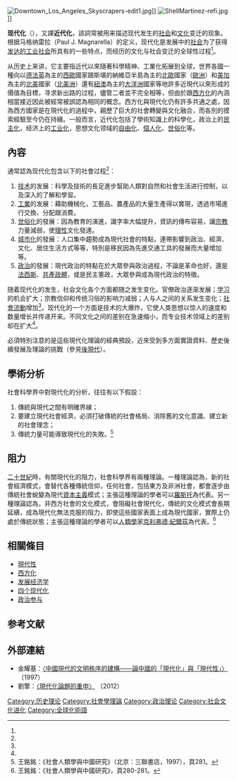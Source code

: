 {{Not|西方化}}
[[File:Downtown_Los_Angeles_Skyscrapers-edit1.jpg|thumb]]]]
[[File:ShellMartinez-refi.jpg|thumb]]]]

'''现代化'''（{{lang-en|Modernization}}），又譯'''近代化'''，該詞常被用来描述现代发生的[[社會變遷|社会]]和[[文化|文化]]变迁的现象。根据马格纳雷拉（Paul J. Magnarella）的定义，现代化是发展中的[[社会|社会]]为了获得[[已開發國家|发达的工业社会]]所具有的一些特点，而经历的文化与社会变迁的全球性过程<ref name="哈维兰" />。

从历史上来讲，它主要指近代以來隨著科學精神、工業化拓展到全球，世界各國一種向以[[德国|德]][[法国|法]][[英国|英]]為主的[[西歐|西歐]]國家跟斯堪的納維亞半島為主的[[北歐|北歐]]國家（[[歐洲|歐洲]]）和[[美国|美]][[加拿大|加]]為主的[[北美|北美]]國家（[[北美洲|北美洲]]）還有[[紐|紐]][[澳洲|澳]]為主的[[大洋洲|大洋洲]]國家等地許多近現代以來形成的價值為目標，寻求新出路的过程，儘管二者並不完全相等，但由於跟[[西方化|西方化]]的內涵相當接近因此被經常被誤認為相同的概念。西方化與現代化仍有許多共通之處，因為西方國家是在現代化的過程中，親歷了巨大的社會轉變與文化融合，而各別的摸索經驗至今仍在持續。一般而言，近代化包括了學術知識上的科學化，政治上的[[民主化|民主化]]，经济上的[[工业化|工业化]]，思想文化领域的[[自由化|自由化]]、[[个人主义|個人化]]、[[世俗化|世俗化]]等。

==內容==
通常認為现代化包含以下的社會过程<ref name="哈维兰" />：
# [[技术|技术]]的发展：科學及技術的長足進步幫助人類對自然和社會生活进行控制，以及深入的了解和學習。
# [[工業|工業]]的发展：藉助機械化，工藝品、農產品的大量生產得以實現，透過市場進行交換、分配跟消費。
# [[世俗化|世俗化]]的發展：因為教育的演進，識字率大幅提升，資訊的傳布容易，讓[[宗教|宗教]]力量減弱，使[[理性|理性]]文化發達。
# [[城市化|城市化]]的發展：人口集中趨勢成為現代社會的特點，連帶影響到政治、經濟、文化、居住生活方式等等，特別是移民因為先進交通工具的發展而大量增加等。
# [[政治|政治]]的發展：現代政治的特點在於大眾參與政治過程，不論是革命也好，還是[[法西斯主义|法西斯]]、[[共產主義|共產政體]]，或是民主憲政，大眾參與成為現代政治的特徵。 

随着现代化的发生，社会文化各个方面都随之发生变化。官僚政治逐渐发展；[[学习|学习]]的机会扩大；宗教信仰和传统习俗的影响力减弱；人与人之间的关系发生变化；[[社會流動|社會流動]]增加<ref name="哈维兰" />。现代化的一个方面是技术的大爆炸，它使人类思想以惊人的速度和数量增长并传递开来。不同文化之间的差别在急速缩小，而专业技术领域上的差别却在扩大<ref name="哈维兰" />。

必須特別注意的是這些現代化理論的經典預設，近來受到多方面實證資料、歷史後續發展及理論的挑戰（參見[[後現代|後現代]]）。

==學術分析==
社會科學界中對現代化的分析，往往有以下假設：
#傳統與現代之間有明確界線；
#要建立現代社會經濟，必須打破傳統的社會格局、消除舊的文化意識、建立新的社會理念；
#傳統力量可能導致現代化的失敗。<ref>王銘銘：《社會人類學與中國研究》（北京：三聯書店，1997），頁281。</ref>

==阻力==
[[20世纪|二十世紀]]時，有關現代化的阻力，社會科學界有兩種理論。一種理論認為，新的社會經濟模式，會替代各種傳統信仰，任何社會，包括東方及非洲社會，都會逐步由傳統社會蛻變為現代[[資本主義|資本主義]]模式；主張這種理論的學者可以[[沃尔特·惠特曼·罗斯托|羅斯托]]為代表。另一種理論認為，非西方社會的文化模式，會阻礙社會現代化，傳統的文化模式會長期延續，成為現代化無法克服的阻力，即使這些國家表面上成為現代國家，實際上仍處於傳統狀態；主張這種理論的學者可以[[人类学|人類學]]家[[克利弗德·紀爾茲|克利弗德·紀爾茲]]為代表。<ref>王銘銘：《社會人類學與中國研究》，頁280-281。</ref>

== 相關條目 ==
*[[現代性|現代性]]
*[[西方化|西方化]]
* [[发展经济学|发展经济学]]
* [[四个现代化|四个现代化]]
* [[政治参与|政治参与]]

== 参考文献 ==
{{Reflist | 30em |refs =
<ref name="哈维兰">{{cite book |author = 威廉·A·哈维兰 |title = 当代人类学 |year = 1987 |publisher = 上海人民出版社 |isbn = 7-208-00082-4 |pages = 575-585 |translator = 王铭铭 }}</ref>
}}

==外部連結==
*金耀基：[http://www.aisixiang.com/data/4975.html 〈中國現代的文明秩序的建構——論中國的「現代化」與「現代性」〉] {{Wayback|url=http://www.aisixiang.com/data/4975.html |date=20140714233334 }}（1997）
*劉擎：[http://www.aisixiang.com/data/59093.html 〈現代化論題的重申〉] {{Wayback|url=http://www.aisixiang.com/data/59093.html |date=20140714235924 }}（2012）

{{全球化}}
{{Authority control}}

[[Category:历史理论|Category:历史理论]]
[[Category:社會學理論|Category:社會學理論]]
[[Category:政治理论|Category:政治理论]]
[[Category:社会文化进化|Category:社会文化进化]]
[[Category:全球化術語|Category:全球化術語]]
